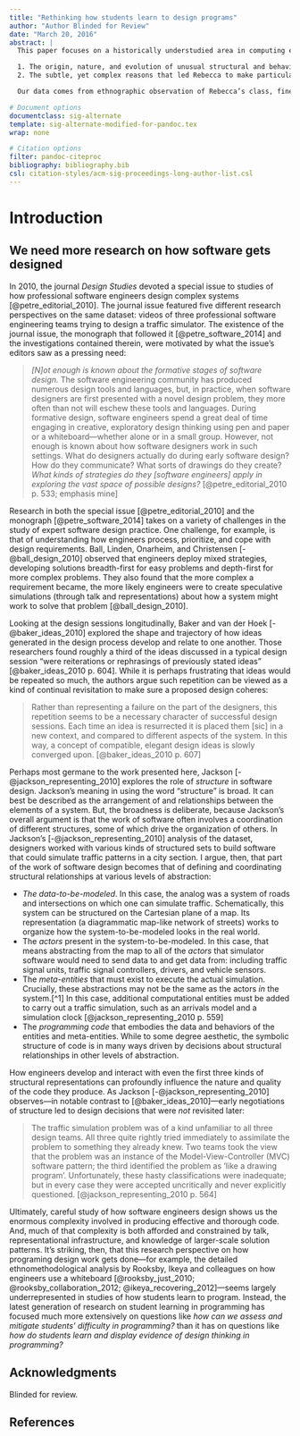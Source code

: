 ```yaml
---
title: "Rethinking how students learn to design programs"
author: "Author Blinded for Review"
date: "March 20, 2016"
abstract: |
  This paper focuses on a historically understudied area in computing education: attending to students’ *design thinking* in university-level introductory programming courses. We offer an account of one student---"Rebecca"---and her experiences and code from a second-semester course on programming concepts for engineers. Using data from both code snapshots and clinical interviews, we explicate both the challenges of studying students’ software design processes and the potential for such study to inform accounts of teaching and learning.We detail the case of Rebecca, a first-year Electrical Engineering student taking a required 2^nd^-semester programming course in C. Our analysis focuses on two related aspects of Rebecca’s code for a multi-week project:

  1. The origin, nature, and evolution of unusual structural and behavioral features of Rebecca’s code
  2. The subtle, yet complex reasons that led Rebecca to make particular design choices in her code

  Our data comes from ethnographic observation of Rebecca’s class, fine-grained compile-time snapshots of Rebecca’s codebase, and semistructured interviews with Rebecca. We first present an analysis of the compile-time snapshots, detailing Rebecca’s unusual use of file-scanning loops and her seven-fold repetition of a particular code chunk (once for each day of the week). We then augment that analysis with data from semi-structured interviews with Rebecca, which reveal that affect [@hannula_affect_2004; @eynde_case_2006] and framing [@vandesande_achieving_2012; @hammer_resources_2005] offer substantial explanatory power for understanding why Rebecca made particular design choices.

# Document options
documentclass: sig-alternate
template: sig-alternate-modified-for-pandoc.tex
wrap: none

# Citation options
filter: pandoc-citeproc
bibliography: bibliography.bib
csl: citation-styles/acm-sig-proceedings-long-author-list.csl
---
```


# Introduction

## We need more research on how software gets designed

In 2010, the journal *Design Studies* devoted a special issue to studies of how professional software engineers design complex systems [@petre_editorial_2010]. The journal issue featured five different research perspectives on the same dataset: videos of three professional software engineering teams trying to design a traffic simulator. The existence of the journal issue, the monograph that followed it [@petre_software_2014] and the investigations contained therein, were motivated by what the issue’s editors saw as a pressing need:

> *[N]ot enough is known about the formative stages of software design.* The software engineering community has produced numerous design tools and languages, but, in practice, when software designers are first presented with a novel design problem, they more often than not will eschew these tools and languages. During formative design, software engineers spend a great deal of time engaging in creative, exploratory design thinking using pen and paper or a whiteboard---whether alone or in a small group. However, not enough is known about how software designers work in such settings. What do designers actually do during early software design? How do they communicate? What sorts of drawings do they create? *What kinds of strategies do they [software engineers] apply in exploring the vast space of possible designs?* [@petre_editorial_2010 p. 533; emphasis mine]

Research in both the special issue [@petre_editorial_2010] and the monograph [@petre_software_2014] takes on a variety of challenges in the study of expert software design practice. One challenge, for example, is that of understanding how engineers process, prioritize, and cope with design requirements. Ball, Linden, Onarheim, and Christensen [-@ball_design_2010] observed that engineers deploy mixed strategies, developing solutions breadth-first for easy problems and depth-first for more complex problems. They also found that the more complex a requirement became, the more likely engineers were to create speculative simulations (through talk and representations) about how a system might work to solve that problem [@ball_design_2010].

Looking at the design sessions longitudinally, Baker and van der Hoek [-@baker_ideas_2010] explored the shape and trajectory of how ideas generated in the design process develop and relate to one another. Those researchers found roughly a third of the ideas discussed in a typical design session “were reiterations or rephrasings of previously stated ideas” [@baker_ideas_2010 p. 604]. While it is perhaps frustrating that ideas would be repeated so much, the authors argue such repetition can be viewed as a kind of continual revisitation to make sure a proposed design coheres:

> Rather than representing a failure on the part of the designers, this repetition seems to be a necessary character of successful design sessions. Each time an idea is resurrected it is placed them [sic] in a new context, and compared to different aspects of the system. In this way, a concept of compatible, elegant design ideas is slowly converged upon. [@baker_ideas_2010 p. 607]

Perhaps most germane to the work presented here, Jackson [-@jackson_representing_2010] explores the role of *structure* in software design. Jackson’s meaning in using the word “structure” is broad. It can best be described as the arrangement of and relationships between the elements of a system. But, the broadness is deliberate, because Jackson’s overall argument is that the work of software often involves a coordination of different structures, some of which drive the organization of others. In Jackson’s [-@jackson_representing_2010] analysis of the dataset, designers worked with various kinds of structured sets to build software that could simulate traffic patterns in a city section. I argue, then, that part of the work of software design becomes that of defining and coordinating structural relationships at various levels of abstraction:

- *The data-to-be-modeled*. In this case, the analog was a system of roads and intersections on which one can simulate traffic. Schematically, this system can be structured on the Cartesian plane of a map. Its representation (a diagrammatic map-like network of streets) works to organize how the system-to-be-modeled looks in the real world.
- The *actors* present in the system-to-be-modeled. In this case, that means abstracting from the map to all of the *actors* that simulator software would need to send data to and get data from: including traffic signal units, traffic signal controllers, drivers, and vehicle sensors.
- The *meta-entities* that must exist to execute the actual simulation. Crucially, these abstractions may not be the same as the actors *in* the system.[^1] In this case, additional computational entities must be added to carry out a traffic simulation, such as an arrivals model and a simulation clock [@jackson_representing_2010 p. 559]
- The *programming code* that embodies the data and behaviors of the entities and meta-entities. While to some degree aesthetic, the symbolic structure of code is in many ways driven by decisions about structural relationships in other levels of abstraction.

How engineers develop and interact with even the first three kinds of structural representations can profoundly influence the nature and quality of the code they produce. As Jackson [-@jackson_representing_2010] observes---in notable contrast to [@baker_ideas_2010]---early negotiations of structure led to design decisions that were *not* revisited later:

> The traffic simulation problem was of a kind unfamiliar to all three design teams. All three quite rightly tried immediately to assimilate the problem to something they already knew. Two teams took the view that the problem was an instance of the Model-View-Controller (MVC) software pattern; the third identified the problem as ‘like a drawing program’. Unfortunately, these hasty classifications were inadequate; but in every case they were accepted uncritically and never explicitly questioned. [@jackson_representing_2010 p. 564]

Ultimately, careful study of how software engineers design shows us the enormous complexity involved in producing effective and thorough code. And, much of that complexity is both afforded and constrained by talk, representational infrastructure, and knowledge of larger-scale solution patterns. It’s striking, then, that this research perspective on how programing design work gets done---for example, the detailed ethnomethodological analysis by Rooksby, Ikeya and colleagues on how engineers use a whiteboard [@rooksby_just_2010; @rooksby_collaboration_2012; @ikeya_recovering_2012]---seems largely underrepresented in studies of how students learn to program. Instead, the latest generation of research on student learning in programming has focused much more extensively on questions like *how can we assess and mitigate students’ difficulty in programming?* than it has on questions like *how do students learn and display evidence of design thinking in programming?*

## Acknowledgments

Blinded for review.

\newpage{}
## References
